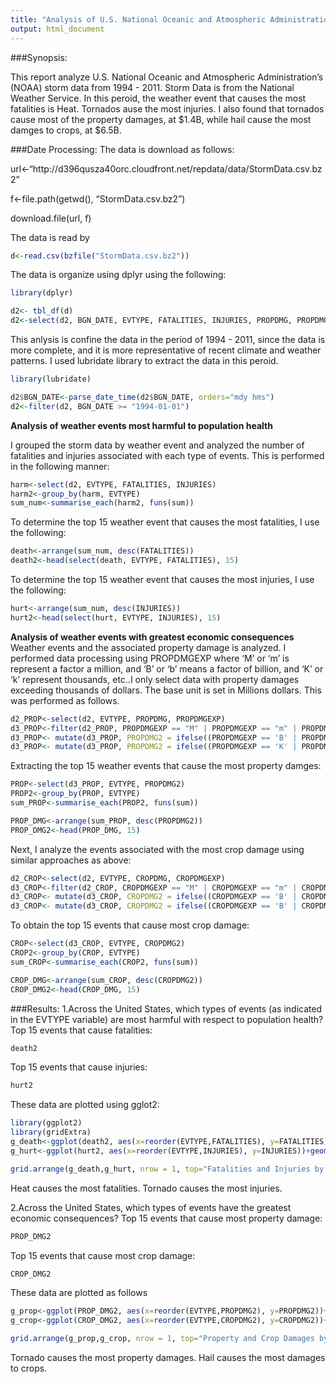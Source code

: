 ```yaml
---
title: "Analysis of U.S. National Oceanic and Atmospheric Administration's (NOAA) storm data"
output: html_document
---
```


###Synopsis: 

This report analyze U.S. National Oceanic and Atmospheric Administration's (NOAA) storm data from 1994 - 2011. Storm Data is from the National Weather Service. In this peroid, the weather event that causes the most fatalities is Heat. Tornados ause the most injuries. I also found that tornados cause most of the property damages, at $1.4B, while hail cause the most damges to crops, at $6.5B. 


###Date Processing:
The data is download as follows:

url<-"http://d396qusza40orc.cloudfront.net/repdata/data/StormData.csv.bz2"

f<-file.path(getwd(), "StormData.csv.bz2")

download.file(url, f)




The data is read by
```r
d<-read.csv(bzfile("StormData.csv.bz2"))
```
The data is organize using dplyr using the following:
```r
library(dplyr) 	

d2<- tbl_df(d)
d2<-select(d2, BGN_DATE, EVTYPE, FATALITIES, INJURIES, PROPDMG, PROPDMGEXP, CROPDMG, CROPDMGEXP)
```
This anlysis is confine the data in the period of 1994 - 2011, since the data is more complete, and it is more representative of recent climate and weather patterns. I used lubridate library to extract the data in this peroid.

```r
library(lubridate)

d2$BGN_DATE<-parse_date_time(d2$BGN_DATE, orders="mdy hms")
d2<-filter(d2, BGN_DATE >= "1994-01-01")

```
**Analysis of weather events most harmful to population health**

I grouped the storm data by weather event and analyzed the number of fatalities and injuries associated with each type of events. This is performed in the following manner:

```r
harm<-select(d2, EVTYPE, FATALITIES, INJURIES)
harm2<-group_by(harm, EVTYPE)
sum_num<-summarise_each(harm2, funs(sum)) 

```
To determine the top 15 weather event that causes the most fatalities, I use the following:
```r
death<-arrange(sum_num, desc(FATALITIES))
death2<-head(select(death, EVTYPE, FATALITIES), 15)
```
To determine the top 15 weather event that causes the most injuries, I use the following:
```r
hurt<-arrange(sum_num, desc(INJURIES))
hurt2<-head(select(hurt, EVTYPE, INJURIES), 15)
```

**Analysis of weather events with greatest economic consequences**
Weather events and the associated property damage is analyzed. I performed data processing using PROPDMGEXP where 'M' or 'm' is represent a factor a million, and 'B' or 'b' means a factor of billion, and 'K' or 'k' represent thousands, etc..I only select data with property damages exceeding thousands of dollars. The base unit is set in Millions dollars. This was performed as follows.
```r
d2_PROP<-select(d2, EVTYPE, PROPDMG, PROPDMGEXP)
d3_PROP<-filter(d2_PROP, PROPDMGEXP == "M" | PROPDMGEXP == "m" | PROPDMGEXP == "B" | PROPDMGEXP == "b" | PROPDMGEXP == "K" | PROPDMGEXP == "k" )
d3_PROP<- mutate(d3_PROP, PROPDMG2 = ifelse((PROPDMGEXP == 'B' | PROPDMGEXP=='b'), PROPDMG*1000, ifelse((PROPDMGEXP == 'K' | PROPDMGEXP=='k'), PROPDMG/1000, PROPDMG)))
d3_PROP<- mutate(d3_PROP, PROPDMG2 = ifelse((PROPDMGEXP == 'K' | PROPDMGEXP=='k'), PROPDMG/1000, PROPDMG))

```
Extracting the top 15 weather events that cause the most property damges:

```r
PROP<-select(d3_PROP, EVTYPE, PROPDMG2)
PROP2<-group_by(PROP, EVTYPE)
sum_PROP<-summarise_each(PROP2, funs(sum)) 

PROP_DMG<-arrange(sum_PROP, desc(PROPDMG2))
PROP_DMG2<-head(PROP_DMG, 15)
```
Next, I analyze the events associated with the most crop damage using similar approaches as above:
```r
d2_CROP<-select(d2, EVTYPE, CROPDMG, CROPDMGEXP)
d3_CROP<-filter(d2_CROP, CROPDMGEXP == "M" | CROPDMGEXP == "m" | CROPDMGEXP == "B" | CROPDMGEXP == "b" | CROPDMGEXP == "K" | CROPDMGEXP == "k")
d3_CROP<- mutate(d3_CROP, CROPDMG2 = ifelse((CROPDMGEXP == 'B' | CROPDMGEXP=='b'), CROPDMG*1000, CROPDMG))
d3_CROP<- mutate(d3_CROP, CROPDMG2 = ifelse((CROPDMGEXP == 'B' | CROPDMGEXP=='b'), CROPDMG/1000, CROPDMG))
```

To obtain the top 15 events that cause most crop damage:
```r
CROP<-select(d3_CROP, EVTYPE, CROPDMG2)
CROP2<-group_by(CROP, EVTYPE)
sum_CROP<-summarise_each(CROP2, funs(sum)) 

CROP_DMG<-arrange(sum_CROP, desc(CROPDMG2))
CROP_DMG2<-head(CROP_DMG, 15)
```

###Results:
1.Across the United States, which types of events (as indicated in the EVTYPE variable) are most harmful with respect to population health?
Top 15 events that cause fatalities:
```r
death2
```
Top 15 events that cause injuries:
```r
hurt2
```

These data are plotted using gglot2:
```r
library(ggplot2)
library(gridExtra)
g_death<-ggplot(death2, aes(x=reorder(EVTYPE,FATALITIES), y=FATALITIES))+geom_bar(stat='identity')+coord_flip()+xlab("Weather Event")+ylab("Fatalities")
g_hurt<-ggplot(hurt2, aes(x=reorder(EVTYPE,INJURIES), y=INJURIES))+geom_bar(stat='identity')+coord_flip()+xlab("Weather Event")+ylab("Injuries")

grid.arrange(g_death,g_hurt, nrow = 1, top="Fatalities and Injuries by Weather events\n (1994-2011)")
```

Heat causes the most fatalities. Tornado causes the most injuries.

2.Across the United States, which types of events have the greatest economic consequences?
Top 15 events that cause most property damage:

```r
PROP_DMG2
```
Top 15 events that cause most crop damage:
```r
CROP_DMG2
```
These data are plotted as follows
```r
g_prop<-ggplot(PROP_DMG2, aes(x=reorder(EVTYPE,PROPDMG2), y=PROPDMG2))+geom_bar(stat='identity')+coord_flip()+xlab("Weather Event")+ylab("Property Damages \n (Mil USD)")
g_crop<-ggplot(CROP_DMG2, aes(x=reorder(EVTYPE,CROPDMG2), y=CROPDMG2))+geom_bar(stat='identity')+coord_flip()+xlab("Weather Event")+ylab("Crop Damages \n (Mil USD)")

grid.arrange(g_prop,g_crop, nrow = 1, top="Property and Crop Damages by Weather events \n (1994-2011)")
```

Tornado causes the most property damages. Hail causes the most damages to crops.

